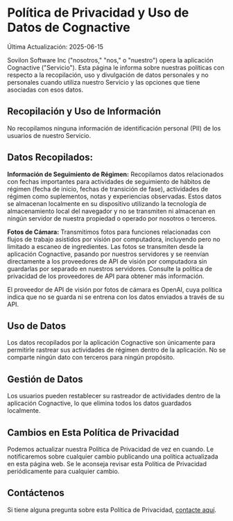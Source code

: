 # Política de Privacidad y Uso de Datos de Cognactive

Última Actualización: 2025-06-15

Sovilon Software Inc ("nosotros," "nos," o "nuestro") opera la aplicación Cognactive ("Servicio"). Esta página le informa sobre nuestras políticas con respecto a la recopilación, uso y divulgación de datos personales y no personales cuando utiliza nuestro Servicio y las opciones que tiene asociadas con esos datos.

## Recopilación y Uso de Información

No recopilamos ninguna información de identificación personal (PII) de los usuarios de nuestro Servicio.

## Datos Recopilados:

**Información de Seguimiento de Régimen:** Recopilamos datos relacionados con fechas importantes para actividades de seguimiento de hábitos de régimen (fecha de inicio, fechas de transición de fase), actividades de régimen como suplementos, notas y experiencias observadas. Estos datos se almacenan localmente en su dispositivo utilizando la tecnología de almacenamiento local del navegador y no se transmiten ni almacenan en ningún servidor de nuestra propiedad o operado por nosotros o terceros.

**Fotos de Cámara:** Transmitimos fotos para funciones relacionadas con flujos de trabajo asistidos por visión por computadora, incluyendo pero no limitado a escaneo de ingredientes. Las fotos se transmiten desde la aplicación Cognactive, pasando por nuestros servidores y se reenvían directamente a los proveedores de API de visión por computadora sin guardarlas por separado en nuestros servidores. Consulte la política de privacidad de los proveedores de API para obtener más información.

El proveedor de API de visión por fotos de cámara es OpenAI, cuya política indica que no se guarda ni se entrena con los datos enviados a través de su API.

## Uso de Datos

Los datos recopilados por la aplicación Cognactive son únicamente para permitirle rastrear sus actividades de régimen dentro de la aplicación. No se comparte ningún dato con terceros para ningún propósito.

## Gestión de Datos

Los usuarios pueden restablecer su rastreador de actividades dentro de la aplicación Cognactive, lo que elimina todos los datos guardados localmente.

## Cambios en Esta Política de Privacidad

Podemos actualizar nuestra Política de Privacidad de vez en cuando. Le notificaremos sobre cualquier cambio publicando una política actualizada en esta página web. Se le aconseja revisar esta Política de Privacidad periódicamente para cualquier cambio.

## Contáctenos

Si tiene alguna pregunta sobre esta Política de Privacidad, [contacte aquí](https://sovilon.com/contact).
